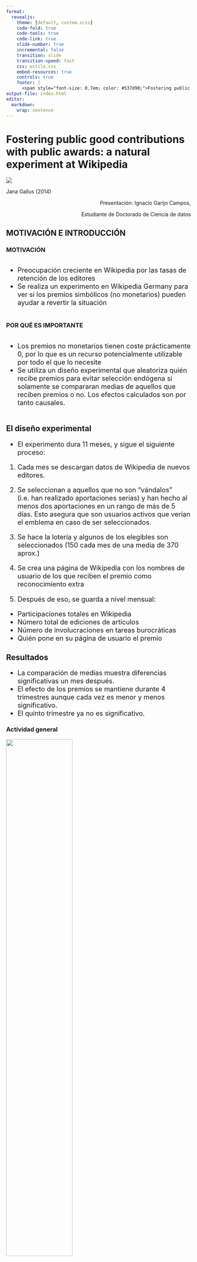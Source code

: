 ```yaml
---
format: 
  revealjs:
    theme: [default, custom.scss]
    code-fold: true
    code-tools: true
    code-link: true
    slide-number: true
    incremental: false
    transition: slide 
    transition-speed: fast
    css: estilo.css
    embed-resources: true
    controls: true
    footer: |
      <span style="font-size: 0.7em; color: #537d90;">Fostering public good contributions</span>
output-file: index.html
editor: 
  markdown: 
    wrap: sentence
---
```


# Fostering public good contributions with public awards: a natural experiment at Wikipedia {.diapositiva-titulo style="background: none;" data-menu-title="Titulo"}

<img src="svg/logo.png" class="imglogoslide1"/>

Jana Gallus (2014)

::: {style="text-align: right; margin-top: 1em; margin-bottom: 1em"}
Presentación: Ignacio Garijo Campos, 

Estudiante de Doctorado de Ciencia de datos
:::

## MOTIVACIÓN E INTRODUCCIÓN

::: {layout="[[1,1]]"}
### MOTIVACIÓN
::: column
::: callout
::: {style="font-size: 1.3em;"}
- Preocupación creciente en Wikipedia por las tasas de retención de los editores
- Se realiza un experimento en Wikipedia Germany para ver si los premios simbólicos (no monetarios) pueden ayudar a revertir la situación
:::
:::
:::

### POR QUÉ ES IMPORTANTE

::: column
::: callout
::: {style="font-size: 1.3em;"}
- Los premios no monetarios tienen coste prácticamente 0, por lo que es un recurso potencialmente utilizable por todo el que lo necesite
- Se utiliza un diseño experimental que aleatoriza quién recibe premios para evitar selección endógena si solamente se compararan medias de aquellos que reciben premios o no. Los efectos calculados son por tanto causales.
:::
:::
:::

:::

## El diseño experimental


::: callout
::: {style="font-size: 1.3em;"}
::: {.fragment .fade-out}

- El experimento dura 11 meses, y sigue el siguiente proceso:
:::

::: {.fragment .fade-in-then-out}

(@) Cada mes se descargan datos de Wikipedia de nuevos editores.
:::
::: {.fragment .fade-in-then-out}

(@) Se seleccionan a aquellos que no son "vándalos" (i.e. han realizado aportaciones serias) y han hecho al menos dos aportaciones en un rango de más de 5 días. Esto asegura que son usuarios activos que verían el emblema en caso de ser seleccionados.
:::
::: {.fragment .fade-in-then-out}

(@) Se hace la lotería y algunos de los elegibles son seleccionados (150 cada mes de una media de 370 aprox.)
:::
::: {.fragment .fade-in-then-out}

(@) Se crea una página de Wikipedia con los nombres de usuario de los que reciben el premio como reconocimiento extra
:::
::: {.fragment .fade-in-then-out}

(@) Después de eso, se guarda a nivel mensual: 
  - Participaciones totales en Wikipedia
  - Número total de ediciones de artículos
  - Número de involucraciones en tareas burocráticas 
  - Quién pone en su página de usuario el premio
  
:::
:::
:::


## Resultados

::: {.callout}
::: { style="font-size: 1.3em"}
- La comparación de medias muestra diferencias significativas un mes después.
- El efecto de los premios se mantiene durante 4 trimestres aunque cada vez es menor y menos significativo.
- El quinto trimestre ya no es significativo. 
:::
:::

::: {.panel-tabset}

### Actividad general
::: {layout="[[1,1]]"}
::: .column
![](graficos/bar.jpg){width="60%"}

:::

::: .column
- Diferencia de 7 puntos porcentuales en la actividad general significativa al 99% (p-valor<0.001) un mes más tarde
- Esa diferencia se disminuye a 6 puntos porcentuales en el segundo mes


:::
:::

### Ediciones de artículos
::: {layout="[[1,1]]"}
::: .column
![](graficos/line.jpg){width="60%"}

:::

::: .column
- Diferencia de 4 puntos porcentuales en la actividad general significativa al 95% (p-valor 0.017) un mes más tarde, que se mantiene en el segundo mes.

- El gráfico 2 muestra que, desagregando por el nivel de edición, el tratamiento consigue menos autores inactivos, a la vez que más autores activos a todos los niveles.

- Es decir, el tratamiento no sólo consigue más autores activos sino que lo hace a todos los niveles (aunque los efectos sobre los usuarios muy activos es menor)


:::
:::

### Self-identification with the community

::: {layout="[[1,1]]"}
::: .column
![](graficos/tabla.jpg){width="60%"}

:::

::: .column
- Los usuarios afectador por el tratamiento también son más proclives a sentirse identificados con la comunidad, medido como la actividad en tareas más burocráticas y mundanas de Wikipedia.

1. Son 7 p.p. más activos en chats internos de Wikipedia

2. Son 2 p.p. más activos en páginas donde se discute y organiza el propio proyecto de Wikipedia

3. Son 4 p.p. más proclives a editar su perfil para presentarse a la comunidad

4. Son 4 p.p. más proclives a conectar con otros usuarios para poder mantener contacto directo entre ellos

:::
:::
:::

## Discusión

::: panel-tabset

### Posibles explicaciones

Existen diferentes posibles explicaciones que pueden estar detrás del impacto de los premios en la mayor actividad de los usuarios: 

::: {.fade-in}
- Identificación con la comunidad: los usuarios que reciben el premio pueden sentirse más acogidos y parte de la comunidad, y por tanto, son más activos. 
:::

::: {.fade-in}
- Estatus y reputación: los premiados añadieron el premio a su página personal o perfil con gran probabilidad
:::

::: {.fade-in}
- Reconocimiento: el reconocimiento de un premio puede estar motivándoles a seguir contribuyendo a la comunidad
:::

::: {.fade-in}
- Evaluación potencial: los premios pueden actuar como señal para los autores de que su trabajo está siendo verdaderamente evaluado.
:::

### Spill-overs

Aunque el artículo no lo evalúa, se menciona que la mayor involucración y satisfacción de los nuevos autores podría dar lugar a que los "mentores" que tienen asignados 

:::

## Limitaciones y posibles extensiones

- Posible contaminación del grupo de control
  - Por un lado, es posible que el grupo de control viera en internet estos premios y por tanto se haya desilusionado al no conseguirlo, provocando una sobreestimación de los efectos del experimento. Es por ello que un análisis adicional comparando la actividad del grupo de tratamiento con la actividad de usuarios anteriores al experimento (before-after) podría aportar a los resultados.
  
  - Por otro lado, es posible que usuarios del grupo de control hayan sido más activos debido a que, habiendo visto los premios en internet o en foros, hayan intentado seguir siendo activos para ver si lo conseguían. Esto sesgaría los efectos de tratamiento hacia abajo. 
  
  
- Las diferencias en edición de artículos son significativas pero pequeñas, y se van desvaneciendo con el tiempo. 

- Sólo son elegibles para los grupos de tratamiento y control las personas que han hecho dos ediciones seguidas en un periodo de 5 días, para tener la seguridad de que 


